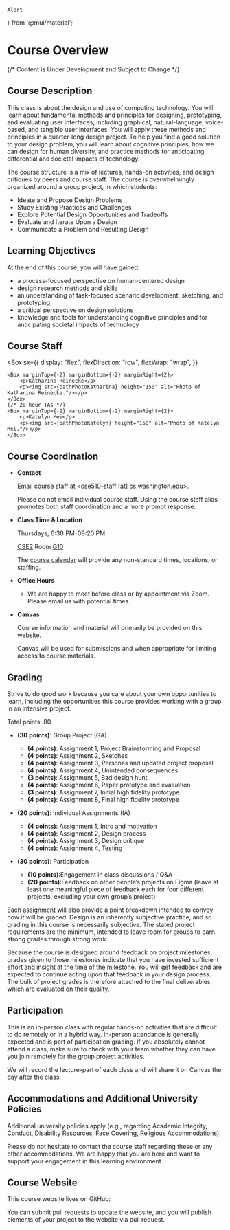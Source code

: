 



    Alert
} from '@mui/material';

# Course Overview

{/* <Alert severity='error'>Content is Under Development and Subject to Change</Alert> */}

## Course Description

This class is about the design and use of computing technology. You will learn about fundamental methods and principles for designing, prototyping, and evaluating user interfaces, including graphical, natural-language, voice-based, and tangible user interfaces. You will apply these methods and principles in a quarter-long design project. To help you find a good solution to your design problem, you will learn about cognitive principles, how we can design for human diversity, and practice methods for anticipating differential and societal impacts of technology. 

The course structure is a mix of lectures, hands-on activities, and design critiques by peers and course staff.
The course is overwhelmingly organized around a group project, in which students:

- Ideate and Propose Design Problems
- Study Existing Practices and Challenges
- Explore Potential Design Opportunities and Tradeoffs
- Evaluate and Iterate Upon a Design
- Communicate a Problem and Resulting Design

## Learning Objectives

At the end of this course, you will have gained: 
- a process-focused perspective on human-centered design
- design research methods and skills
- an understanding of task-focused scenario development, sketching, and prototyping
- a critical perspective on design solutions
- knowledge and tools for understanding cognitive principles and for anticipating societal impacts of technology

## Course Staff

<Box
    sx={{
        display: "flex",
        flexDirection: "row",
        flexWrap: "wrap",
    }}
>
    <Box marginTop={-2} marginBottom={-2} marginRight={2}>
        <p>Katharina Reinecke</p>
        <p><img src={pathPhotoKatharina} height="150" alt="Photo of Katharina Reinecke."/></p>
    </Box>
    {/* 20 hour TAs */}
    <Box marginTop={-2} marginBottom={-2} marginRight={2}>
        <p>Katelyn Mei</p>
        <p><img src={pathPhotoKatelyn} height="150" alt="Photo of Katelyn Mei."/></p>
    </Box>


</Box>

## Course Coordination

- __Contact__

  Email course staff at &lt;cse510-staff [at] cs.washington.edu&gt;.

  Please do not email individual course staff.
  Using the course staff alias promotes both staff coordination and a more prompt response.

- __Class Time & Location__

  Thursdays, 6:30 PM-09:20 PM.

  [CSE2](https://www.washington.edu/maps/#!/cse2)
  Room [G10](https://www.washington.edu/classroom/cse2+G10)

  The [course calendar](/calendar) will provide any non-standard times, locations, or staffing.

- __Office Hours__

  - We are happy to meet before class or by appointment via Zoom. Please email us with potential times. 

- __Canvas__

  <p><CourseInformationLink linkName='linkCanvas' /></p>

  Course information and material will primarily be provided on this website.

  Canvas will be used for submissions and when appropriate for limiting access to course materials.

## Grading

Strive to do good work because you care about your own opportunities to learn,
including the opportunities this course provides working with a group in an intensive project.

Total points: 80

- __(30 points)__: Group Project (GA)
  - __(4 points)__: Assignment 1, Project Brainstorming and Proposal
  - __(4 points)__: Assignment 2, Sketches
  - __(4 points)__: Assignment 3, Personas and updated project proposal
  - __(4 points)__: Assignment 4, Unintended consequences
  - __(3 points)__: Assignment 5, Bad design hunt
  - __(4 points)__: Assignment 6, Paper prototype and evaluation
  - __(3 points)__: Assignment 7, Initial high fidelity prototype
  - __(4 points)__: Assignment 8, Final high fidelity prototype

- __(20 points)__: Individual Assignments (IA)
  - __(4 points)__: Assignment 1, Intro and motivation
  - __(4 points)__: Assignment 2, Design process
  - __(4 points)__: Assignment 3, Design critique
  - __(4 points)__: Assignment 4, Testing

- __(30 points)__: Participation
  - __(10 points)__:Engagement in class discussions / Q&A
  - __(20 points)__:Feedback on other people’s projects on Figma (leave at least one meaningful piece of feedback each for four different projects, excluding your own group’s project)

Each assignment will also provide a point breakdown intended to convey how it will be graded.
Design is an inherently subjective practice, and so grading in this course is necessarily subjective.
The stated project requirements are the minimum,
intended to leave room for groups to earn strong grades through strong work.

Because the course is designed around feedback on project milestones, grades given to those milestones indicate
that you have invested sufficient effort and insight at the time of the milestone.
You will get feedback and are expected to continue acting upon that feedback in your design process.
The bulk of project grades is therefore attached to the final deliverables, which are evaluated on their quality.

## Participation

This is an in-person class with regular hands-on activities that are difficult to do remotely or in a hybrid way. In-person attendance is generally expected and is part of participation grading. If you absolutely cannot attend a class, make sure to check with your team whether they can have you join remotely for the group project activities. 

We will record the lecture-part of each class and will share it on Canvas the day after the class. 

## Accommodations and Additional University Policies

Additional university policies apply
(e.g., regarding Academic Integrity, Conduct, Disability Resources, Face Covering, Religious Accommodations):

<p><CourseInformationLink linkName='linkUniversitySyllabusGuidelines' /></p>

Please do not hesitate to contact the course staff regarding these or any other accommodations.
We are happy that you are here and want to support your engagement in this learning environment.

## Course Website

This course website lives on GitHub:

<p><CourseInformationLink linkName='linkGitHub' /></p>

You can submit pull requests to update the website,
and you will publish elements of your project to the website via pull request.
